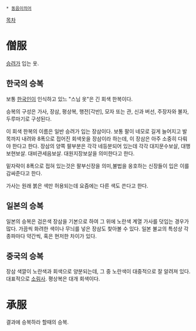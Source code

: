  * [[동음이의어]]

[[목차]]
= 僧服 =
[[승려]]가 입는 옷.

== 한국의 승복 ==
보통 [[한국인]]이 인식하고 있느 "스님 옷"은 긴 회색 한복이다. 

승복의 구성은 가사, 장삼, 평상복, 행전[각반], 모자 또는 관, 신과 버선, 주장자와 불자, 두루마기로 구성된다.

이 회색 한복의 이름은 일반 승려가 입는 장삼이다. 보통 팔이 네모로 길게 늘어지고 발목까지 내려와 8폭으로 접어진 회색옷을 장삼이라 하는데, 이 장삼은 아주 소중히 다뤄야 한다고 한다. 장삼의 양쪽 팔부분은 각각 네등분되어 있는데 각각 대지문수보살, 대행보현보살. 대비관세음보살. 대원지장보살을 의미한다고 한다.

밑자락이 8폭으로 접혀 있는것은 팔부신장을 의미,불법을 옹호하는 신장들이 입은 이를 감싸준다고 한다.

가사는 원래 붉은 색만 허용되는데 요즘에는 다른 색도 쓴다고 한다.

== 일본의 승복 ==
일본의 승복은 검은색 장삼을 기본으로 하여 그 위에 노란색 계열 가사를 덧입는 경우가 많다. 가끔씩 화려한 색이나 무늬를 넣은 장삼도 찾아볼 수 있다. 일본 불교의 특성상 각 종파마다 약간씩, 혹은 현저한 차이가 있다. 

== 중국의 승복 ==
장삼 색깔이 노란색과 회색으로 양분되는데, 그 중 노란색이 대중적으로 잘 알려져 있다. 대표적으로 [[소림사]]. 평상복은 대개 회색이다.

= 承服 =
결과에 승복하라 할때의 승복.
